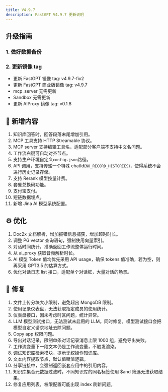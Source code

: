 ```yaml
---
title: V4.9.7
description: FastGPT V4.9.7 更新说明
---
```


## 升级指南

### 1. 做好数据备份

### 2. 更新镜像 tag

- 更新 FastGPT 镜像 tag: v4.9.7-fix2
- 更新 FastGPT 商业版镜像 tag: v4.9.7
- mcp_server 无需更新
- Sandbox 无需更新
- 更新 AIProxy 镜像 tag: v0.1.8

## 🚀 新增内容

1. 知识库回答时，回答段落末尾增加引用。
2. MCP 工具支持 HTTP Streamable 协议。
3. MCP server 支持编辑工具名，适配部分客户端不支持中文名问题。
4. 工作流右键可自动对齐节点。
5. 支持生产环境自定义`config.json`路径。
6. API 调用，支持传递一个特殊 chatId(`NO_RECORD_HISTORIES`)，使得系统不会进行历史记录存储。
7. 支持 Rerank 模型按量计费。
8. 套餐兑换码功能。
9. 支付宝支付。
10. 短链数据埋点。
11. 新增 Jina AI 模型系统配置。

## ⚙️ 优化

1. Doc2x 文档解析，增加报错信息捕获，增加超时时长。
2. 调整 PG vector 查询语句，强制使用向量索引。
3. 对话时间统计，准确返回工作流整体运行时间。
4. 从 ai_proxy 获取音频解析时长。
5. AI 模型 Token 值均优先采用 API usage，确保 tokens 值准确，若为空，则再采用 GPT3.5 的估算方式。
6. 优化对话日志 list 接口，适配单个对话框，大量对话的场景。

## 🐛 修复

1. 文件上传分块大小限制，避免超出 MongoDB 限制。
2. 使用记录仪表盘，无法获取指定成员的使用统计。
3. 仪表盘接口，因未考虑时区问题，统计异常。
4. LLM 模型测试接口，无法测试未启用的 LLM。同时修复，模型测试接口会把模型自定义请求地址去除问题。
5. Copy app 权限问题。
6. 导出对话记录，限制单条对话记录消息上限 1000 组，避免导出失败。
7. 工作流变量下一段文本仍是工作流变量，不触发渲染。
8. 调试知识库检索模块，提示无权操作知识库。
9. 文本内容提取节点，默认值赋值逻辑。
10. 分享链接中，会强制返回嵌套应用中的引用内容。
11. 知识库集合元数据过滤时，不同知识库的同名标签使用 $and 筛选无法获取结果。
12. 修复应用列表，权限配置可能出现 index 刷新问题。

